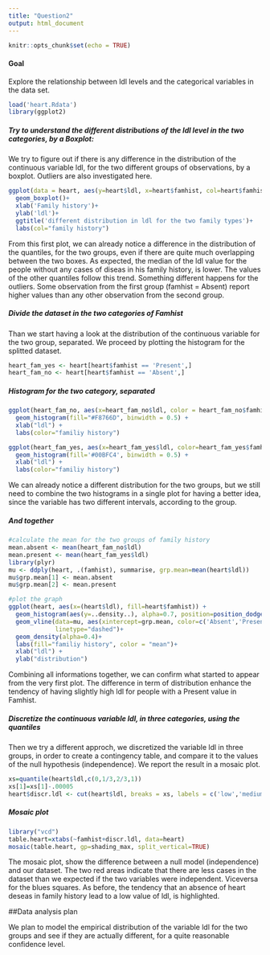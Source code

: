 ```yaml
---
title: "Question2"
output: html_document
---
```


```r
knitr::opts_chunk$set(echo = TRUE)
```

#### Goal

Explore the relationship between ldl levels and the categorical variables in the data set.


```r
load('heart.Rdata')
library(ggplot2)
```


##### Try to understand the different distributions of the ldl level in the two categories, by a Boxplot:


We try to figure out if there is any difference in the distribution of the continuous variable ldl, for the two different groups of observations, by a boxplot. Outliers are also investigated here.


```r
ggplot(data = heart, aes(y=heart$ldl, x=heart$famhist, col=heart$famhist))+ 
  geom_boxplot()+
  xlab('Family history')+
  ylab('ldl')+
  ggtitle('different distribution in ldl for the two family types')+
  labs(col="family history")
```



From this first plot, we can already notice a difference in the distribution of the quantiles, for the two groups, even if there are quite much overlapping between the two boxes.
As expected, the median of the ldl value for the people without any cases of diseas in his family history, is lower. The values of the other quantiles follow this trend.
Something different happens for the outliers. Some observation from the first group (famhist = Absent) report higher values than any other observation from the second group.



##### Divide the dataset in the two categories of Famhist

Than we start having a look at the distribution of the continuous variable for the two group, separated.
We proceed by plotting the histogram for the splitted dataset.

```r
heart_fam_yes <- heart[heart$famhist == 'Present',]
heart_fam_no <- heart[heart$famhist == 'Absent',]
```

##### Histogram for the two category, separated

```r
ggplot(heart_fam_no, aes(x=heart_fam_no$ldl, color = heart_fam_no$famhist)) +
  geom_histogram(fill="#F8766D", binwidth = 0.5) +
  xlab("ldl") +
  labs(color="familiy history")

ggplot(heart_fam_yes, aes(x=heart_fam_yes$ldl, color=heart_fam_yes$famhist )) +
  geom_histogram(fill='#00BFC4', binwidth = 0.5) +
  xlab("ldl") +
  labs(color="familiy history")
```

We can already notice a different distribution for the two groups, but we still need to combine the two histograms in a single plot for having a better idea, since the variable has two different intervals, according to the group.



##### And together
```r

#calculate the mean for the two groups of family history
mean.absent <- mean(heart_fam_no$ldl)
mean.present <- mean(heart_fam_yes$ldl)
library(plyr)
mu <- ddply(heart, .(famhist), summarise, grp.mean=mean(heart$ldl))
mu$grp.mean[1] <- mean.absent
mu$grp.mean[2] <- mean.present

#plot the graph
ggplot(heart, aes(x=(heart$ldl), fill=heart$famhist)) +
  geom_histogram(aes(y=..density..), alpha=0.7, position=position_dodge(), bins = 30)+
  geom_vline(data=mu, aes(xintercept=grp.mean, color=c('Absent','Present')),
             linetype="dashed")+
  geom_density(alpha=0.4)+
  labs(fill="familiy history", color = "mean")+
  xlab("ldl") +
  ylab("distribution")
```

Combining all informations together, we can confirm what started to appear from the very first plot.
The difference in term of distribution enhance the tendency of having slightly high ldl for people with a Present value in Famhist.

##### Discretize the continuous variable ldl, in three categories, using the quantiles

Then we try a different approch, we discretized the variable ldl in three groups, in order to create a contingency table, and compare it to the values of the null hypothesis (independence).
We report the result in a mosaic plot. 

```r
xs=quantile(heart$ldl,c(0,1/3,2/3,1))
xs[1]=xs[1]-.00005
heart$discr.ldl <- cut(heart$ldl, breaks = xs, labels = c('low','medium','high'))
```

##### Mosaic plot
```r
library("vcd")
table.heart=xtabs(~famhist+discr.ldl, data=heart)
mosaic(table.heart, gp=shading_max, split_vertical=TRUE)
```
The mosaic plot, show the difference between a null model (independence) and our dataset. The two red areas indicate that there are less cases in the dataset than we expected if the two variables were independent. Viceversa for the blues squares.
As before, the tendency that an absence of heart deseas in family history lead to a low value of ldl, is highlighted.


##Data analysis plan

We plan to model the empirical distribution of the variable ldl for the two groups and see if they are actually different, for a quite reasonable confidence level. 



